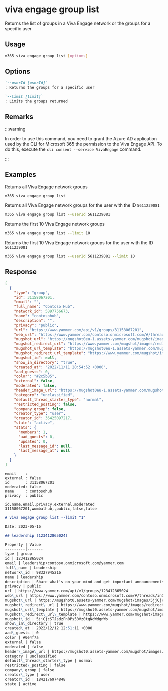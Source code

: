 
# viva engage group list

Returns the list of groups in a Viva Engage network or the groups for a specific user

## Usage

```sh
m365 viva engage group list [options]
```

## Options

```md definition-list
`--userId [userId]`
: Returns the groups for a specific user

`--limit [limit]`
: Limits the groups returned
```

<Global />

## Remarks

:::warning

In order to use this command, you need to grant the Azure AD application used by the CLI for Microsoft 365 the permission to the Viva Engage API. To do this, execute the `cli consent --service VivaEngage` command.

:::

## Examples

Returns all Viva Engage network groups

```sh
m365 viva engage group list
```

Returns all Viva Engage network groups for the user with the ID `5611239081`

```sh
m365 viva engage group list --userId 5611239081
```

Returns the first 10 Viva Engage network groups

```sh
m365 viva engage group list --limit 10
```

Returns the first 10 Viva Engage network groups for the user with the ID `5611239081`

```sh
m365 viva engage group list --userId 5611239081 --limit 10
```

## Response

<Tabs>
  <TabItem value="JSON">

  ```json
  [
    {
      "type": "group",
      "id": 31158067201,
      "email": "",
      "full_name": "Contoso Hub",
      "network_id": 5897756673,
      "name": "contosohub",
      "description": "",
      "privacy": "public",
      "url": "https://www.yammer.com/api/v1/groups/31158067201",
      "web_url": "https://www.yammer.com/contoso.onmicrosoft.com/#/threads/inGroup?type=in_group&feedId=31158067201",
      "mugshot_url": "https://mugshot0eu-1.assets-yammer.com/mugshot/images/group_profile.png?P1=1668205176&P2=104&P3=1&P4=l98Wk4FkhCqVX1J8bQ_8yZDbK4cfU1lQGgkK0Ak1k2g-tfLV9_ecm6k7FyFApCq3Xnzl7NPKpGLWT2IVD-Ft5q3VSCwzv5c0A1l-SFC5MrfN25BIsR9ux8K-LlYbFUF3yeh-vFk_IxwE-AI2xEVCuq0aoINzHiIW4Gi5IxC6mDDni72sE2LuM3X4LooEowEYrzfz5d-m9hMveU1E8KPPEmq3WTejhJ_Bc3zY3XA3n4jEPDnZ09uPUyVCBpa84Ysh-GGSkFWsPBAldAQAbbzcjip_SzrfKz868BolCLlbM3DwRQfyDH9Of9IYEZpu1U85hBuNoolF68rKPVL6-bxl2w&size=48x48",
      "mugshot_redirect_url": "https://www.yammer.com/mugshot/images/redirect/48x48/group_profile.png",
      "mugshot_url_template": "https://mugshot0eu-1.assets-yammer.com/mugshot/images/group_profile.png?P1=1668205176&P2=104&P3=1&P4=l98Wk4FkhCqVX1J8bQ_8yZDbK4cfU1lQGgkK0Ak1k2g-tfLV9_ecm6k7FyFApCq3Xnzl7NPKpGLWT2IVD-Ft5q3VSCwzv5c0A1l-SFC5MrfN25BIsR9ux8K-LlYbFUF3yeh-vFk_IxwE-AI2xEVCuq0aoINzHiIW4Gi5IxC6mDDni72sE2LuM3X4LooEowEYrzfz5d-m9hMveU1E8KPPEmq3WTejhJ_Bc3zY3XA3n4jEPDnZ09uPUyVCBpa84Ysh-GGSkFWsPBAldAQAbbzcjip_SzrfKz868BolCLlbM3DwRQfyDH9Of9IYEZpu1U85hBuNoolF68rKPVL6-bxl2w&size={width}x{height}",
      "mugshot_redirect_url_template": "https://www.yammer.com/mugshot/images/redirect/{width}x{height}/group_profile.png",
      "mugshot_id": null,
      "show_in_directory": "true",
      "created_at": "2022/11/11 20:54:52 +0000",
      "aad_guests": 0,
      "color": "#2c5b85",
      "external": false,
      "moderated": false,
      "header_image_url": "https://mugshot0eu-1.assets-yammer.com/mugshot/images/group-header-coffee.png?P1=1668204451&P2=104&P3=1&P4=hPZP6QJbY1Oj4KQZAodyMQyvjUahlwoqSCMqioVYvDoB-9Fx3qEB3ZTM7I_TF-mceKqGVDtasUIH8ZDYEfjTg9zgWWDpmkREJySioTZ0WcPtHIUkh2GUWJOfr-5aX9QhdpE1Fpp94mltGCtBc_nqlEbgIAYCJtBKgLAgUFZ4L2WSkQNn5Y_JLp5cM9Gnf7Z3MmHniN0Na1oemDhZ1vOsGCtaU09WPB5oNoSUMfwqYSKjF5IqXdd55Y3F2NZuuyTHoZS65BFZR9OJaICXJs6Q2dNExLqMvGQ76_aZsgli-BG67MVwfDsmqpxsjZZOBIZGQOEKc4D_bx8iQUHZD7p2xA",
      "category": "unclassified",
      "default_thread_starter_type": "normal",
      "restricted_posting": false,
      "company_group": false,
      "creator_type": "user",
      "creator_id": 36425097217,
      "state": "active",
      "stats": {
        "members": 1,
        "aad_guests": 0,
        "updates": 0,
        "last_message_id": null,
        "last_message_at": null
      }
    }
  ]
  ```

  </TabItem>
  <TabItem value="Text">

  ```text
  email    :
  external : false
  id       : 31158067201
  moderated: false
  name     : contosohub
  privacy  : public
  ```

  </TabItem>
  <TabItem value="CSV">

  ```csv
  id,name,email,privacy,external,moderated
  31158067201,wombathub,,public,false,false
  ```

  </TabItem>
  <TabItem value="Markdown">

  ```md
  # viva engage group list --limit "1"

  Date: 2023-05-16

  ## leadership (123412865024)

  Property | Value
  ---------|-------
  type | group
  id | 123412865024
  email | leadership+contoso.onmicrosoft.com@yammer.com
  full\_name | Leadership
  network\_id | 98327945216
  name | leadership
  description | Share what's on your mind and get important announcements from Patti and the rest of the Leadership Team.
  privacy | public
  url | https://www.yammer.com/api/v1/groups/123412865024
  web\_url | https://www.yammer.com/contoso.onmicrosoft.com/#/threads/inGroup?type=in\_group&feedId=123412865024
  mugshot\_url | https://mugshot0.assets-yammer.com/mugshot/images/5jjCjcSTJsdzFn0Ps50Vz0tqNdWdgnWs?P1=1684267104&P2=104&P3=1&P4=igdO9ZCQbSd5YS7tzwuIFj9CmMPsPWWpAjsk0xGDGrciD-3XKKsHbYx-e6H22yZ6OqLc3zt\_5ZOWefd8l537cWNUOPzeDg2lz\_fNxx1bowFMIdz6mRCHcCwygEwtKI0HxX5eHd4cdJBg54c4R6VN1\_Oex7Ug9Are6hVux4DsLg7eoNMMYvvcjXUp2zcT7o6bXYcZM2WBf\_r1IC24Sb-PLaSfAtKJZsswBBTkmz\_B7O5PZFcY4TQJvd5XzwEL17aqWm1hV1MCUSEd3Ms7Clc7KwxA0Hhv1rWYF064siAHEDiVlKZrE1yN7j-gCt0K1\_xUHWc54TrUIjFxnrwMDGZvzw&size=48x48
  mugshot\_redirect\_url | https://www.yammer.com/mugshot/images/redirect/48x48/5jjCjcSTJsdzFn0Ps50Vz0tqNdWdgnWs
  mugshot\_url\_template | https://mugshot0.assets-yammer.com/mugshot/images/5jjCjcSTJsdzFn0Ps50Vz0tqNdWdgnWs?P1=1684267104&P2=104&P3=1&P4=igdO9ZCQbSd5YS7tzwuIFj9CmMPsPWWpAjsk0xGDGrciD-3XKKsHbYx-e6H22yZ6OqLc3zt\_5ZOWefd8l537cWNUOPzeDg2lz\_fNxx1bowFMIdz6mRCHcCwygEwtKI0HxX5eHd4cdJBg54c4R6VN1\_Oex7Ug9Are6hVux4DsLg7eoNMMYvvcjXUp2zcT7o6bXYcZM2WBf\_r1IC24Sb-PLaSfAtKJZsswBBTkmz\_B7O5PZFcY4TQJvd5XzwEL17aqWm1hV1MCUSEd3Ms7Clc7KwxA0Hhv1rWYF064siAHEDiVlKZrE1yN7j-gCt0K1\_xUHWc54TrUIjFxnrwMDGZvzw&size={width}x{height}
  mugshot\_redirect\_url\_template | https://www.yammer.com/mugshot/images/redirect/{width}x{height}/5jjCjcSTJsdzFn0Ps50Vz0tqNdWdgnWs
  mugshot\_id | 5jjCjcSTJsdzFn0Ps50Vz0tqNdWdgnWs
  show\_in\_directory | true
  created\_at | 2022/12/12 12:51:11 +0000
  aad\_guests | 0
  color | #0e4f7a
  external | false
  moderated | false
  header\_image\_url | https://mugshot0.assets-yammer.com/mugshot/images/group-header-megaphone.png?P1=1684266783&P2=104&P3=1&P4=FObDxfvTV7O201-7u4v-u4Y25mAZNrpD9QhUqSXbUyC8UaqvGJH7mT5yPtx0Qls\_QUkM3606i0F2GnkQHOwC1tVW8Vse0yNZHWDTyqA\_wSRX\_fn6cP47uoC4wvSsGAmWeb6epr-hJpDW\_qn-1CHQF7cen2Ti9Ap-XncmOiu2Tfd2DTuGyuHKivI6cxGGbIQ5ERU1NgiVEXqKClOMb9qPUBu4dqPc1gfaFDaA1umUslwTG3DRfAIVviECiG1eHI5cjkTX5qifscUXCmEOQU5lLih9J409qVUOPa0vs1clNspm6XtkVaAfC8FB2gaBmEqbVtFBVbAwyoUJhu2KM0Vp7w
  category | unclassified
  default\_thread\_starter\_type | normal
  restricted\_posting | false
  company\_group | false
  creator\_type | user
  creator\_id | 1842176974848
  state | active
  ```

  </TabItem>
</Tabs>

